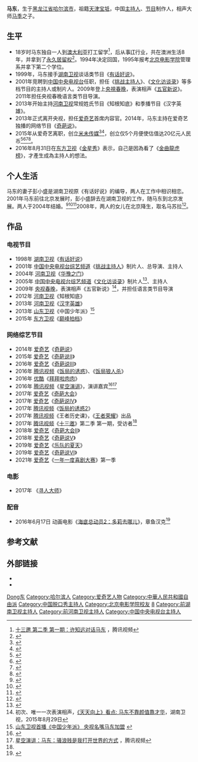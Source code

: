 {{藝人
|姓名     = 马东
|類型     = 节目主持
|圖片     = 
|國籍     = {{PRC}}
|民族     = [[汉族|汉族]]
|出生日期 = {{birth date and age|1968|12|25}}
|出生地點 = {{CHN}}[[黑龙江省|黑龙江省]][[哈尔滨市|哈尔滨市]]
|職業     = [[主持人|主持人]]、[[节目|节目]]制作人
|語言     = [[汉语|汉语]]
|教育程度 = [[北京电影学院|北京电影学院]]
|配偶     = 彭小盛（2004年至今）
|子女    =   馬蘇拉（女兒，2008生)<ref name="lion " /><ref name="shark " /><ref name="duck " />
|父母     = 父亲[[马季|马季]]
|代表作   = 《五官新说》、《奇葩说》
|活躍年代 = 1998年至今
|網站     = 
}}
'''马东'''{{BD|1968年|12月25日|||catIdx=M马}}，生于[[黑龙江省|黑龙江省]][[哈尔滨市|哈尔滨市]]，祖籍[[天津|天津]][[宝坻|宝坻]]，中国[[主持人|主持人]]、[[节目|节目]]制作人，相声大师[[马季|马季]]之子。

== 生平 ==
* 18岁时马东独自一人到[[澳大利亚|澳大利亚]]打工留学<ref name=ssy2>[https://v.qq.com/x/cover/79r40y15x4wmzcg/s0024i647oj.html 十三邀 第二季 第一期：许知远对话马东] {{Wayback|url=https://v.qq.com/x/cover/79r40y15x4wmzcg/s0024i647oj.html |date=20170923194214 }}，腾讯视频</ref>，后从事[[IT|IT]]行业，共在澳洲生活8年，并拿到了[[澳洲永久性居民|永久居留权]]<ref>{{cite web|title=澳大利亚漂泊8年 小马季终究干回父亲老本行|url=http://ent.sina.com.cn/s/m/49081.html|website=新浪|accessdate=2017-09-05|archive-date=2017-09-05|archive-url=https://web.archive.org/web/20170905143005/http://ent.sina.com.cn/s/m/49081.html|dead-url=no}}</ref>。1994年决定回国，1995年报考[[北京电影学院|北京电影学院]]管理系并拿下第二个学位。
* 1999年，马东接手[[湖南卫视|湖南卫视]]谈话类节目《[[有话好说|有话好说]]》。
* 2001年竞聘到[[中国中央电视台|中国中央电视台]]任职，担任《[[挑战主持人|挑战主持人]]》、《[[文化访谈录|文化访谈录]]》等多档节目的主持人或制片人。2009年登上[[央視春晚|央視春晚]]，表演相声《[[五官新说|五官新说]]》。2011年担任央视春晚语言类节目导演。
* 2013年开始主持[[河南卫视|河南卫视]]常规姓氏节目《知根知底》和季播节目《汉字英雄》。
* 2013年正式离开央视，担任[[爱奇艺|爱奇艺]]首席内容官。2014年，马东主持在爱奇艺独播的网络节目《[[奇葩说|奇葩说]]》。
* 2015年从爱奇艺离职，创立[[米未传媒|米未传媒]]<ref>{{cite web|title=爱奇艺首席内容官马东、优酷副总裁卢梵溪同时离职创业，视频门户模式将死？|url=https://www.huxiu.com/article/120414.html|website=虎嗅|accessdate=2017-09-05|date=2015-07-16|archive-date=2017-09-05|archive-url=https://web.archive.org/web/20170905143539/https://www.huxiu.com/article/120414.html|dead-url=no}}</ref><ref>{{cite web|title=你所不知道的马东：他曾经当了整整10年的IT男|url=http://news.pedaily.cn/201607/20160720399886.shtml|website=投资界|accessdate=2017-09-05|date=2016-07-20|archive-url=https://web.archive.org/web/20170905142650/http://news.pedaily.cn/201607/20160720399886.shtml|archive-date=2017-09-05|dead-url=yes}}</ref>，创立仅5个月便使估值达20亿元人民币<ref>{{cite web|title=米未传媒成立五个月估值20亿的秘密和马东“背后的女人”|url=http://news.pedaily.cn/201602/20160225393647.shtml|website=投资界|accessdate=2017-09-05|date=2016-02-25|archive-url=https://web.archive.org/web/20170905182745/http://news.pedaily.cn/201602/20160225393647.shtml|archive-date=2017-09-05|dead-url=yes}}</ref><ref>{{cite web|title=《奇葩说》之外的米未传媒：马东还要做什么？|url=http://www.geekpark.net/topics/215866|website=极客公园|accessdate=2017-09-05|date=2016-06-20|archive-date=2017-09-05|archive-url=https://web.archive.org/web/20170905141435/http://www.geekpark.net/topics/215866|dead-url=no}}</ref><ref>{{cite web|title=搭上罗振宇，召唤老奇葩，你以为马东估值20亿的米未传媒只有《奇葩说》一个摇钱树？|url=http://news.pedaily.cn/201605/20160509396938_all.shtml|website=投资界|accessdate=2017-09-05|date=2016-05-09|archive-date=2017-09-05|archive-url=https://web.archive.org/web/20170905142437/http://news.pedaily.cn/201605/20160509396938_all.shtml|dead-url=no}}</ref><ref>{{cite web|title=《好好说话》之后，忘记马薇薇，记住米果|url=https://36kr.com/p/5065500.html|website=36氪|accessdate=2017-09-05|archive-date=2017-09-05|archive-url=https://web.archive.org/web/20170905144230/https://36kr.com/p/5065500.html|dead-url=no}}</ref>。
* 2016年8月31日在[[东方卫视|东方卫视]]《[[金星秀|金星秀]]》表示，自己是因為看了《[[金曲龍虎榜|金曲龍虎榜]]》，才產生成為主持人的想法。

== 个人生活 ==
马东的妻子彭小盛是湖南卫视原《有话好说》的编导，两人在工作中相识相恋。2001年马东前往北京发展时，彭小盛辞去在湖南卫视的工作，随马东到北京发展。两人于2004年结婚。<ref name="lion " >{{cite web |url=http://roll.sohu.com/20120308/n337080196.shtml |title=央视主持人妻子大揭秘 |publisher=搜狐网 |accessdate=2012-03-08 |work= |language=zh-cn |archive-date=2012-12-21 |archive-url=https://web.archive.org/web/20121221222730/http://roll.sohu.com/20120308/n337080196.shtml |dead-url=yes }}</ref><ref name="shark " >{{cite web |url=http://ent.163.com/special/00032H0C/cctv1229.html |title=央视主持人的另一半 |publisher=网易 |accessdate=2010年 |work= |language=zh-cn |archive-date=2017-08-21 |archive-url=https://web.archive.org/web/20170821043626/http://ent.163.com/special/00032H0C/cctv1229.html |dead-url=no }}</ref><ref name="duck ">{{cite web|url=http://photo.gmw.cn/2012-03/09/content_3733396.htm|title=央视主持人妻子大揭秘|publisher=光明网|accessdate=2012-03-09|work=|language=zh-cn|deadurl=yes|archiveurl=https://web.archive.org/web/20120314202654/http://photo.gmw.cn/2012-03/09/content_3733396.htm|archivedate=2012-03-14}}</ref>2008年，两人的女儿在北京降生，取名马苏拉<ref>{{cite web|title=央视主持人马东漂亮女儿照片曝光(图)|url=http://ent.sina.com.cn/v/m/2012-07-06/10023677865.shtml|website=新浪娱乐|accessdate=2017-09-05|date=2012-07-06|archive-date=2017-09-05|archive-url=https://web.archive.org/web/20170905142910/http://ent.sina.com.cn/v/m/2012-07-06/10023677865.shtml|dead-url=no}}</ref>。

==作品==
===电视节目===
*1998年 [[湖南卫视|湖南卫视]]《[[有话好说_(湖南卫视)|有话好说]]》
*2001年 [[中国中央电视台综艺频道|中国中央电视台综艺频道]]《[[挑战主持人|挑战主持人]]》制片人、总导演、主持人
*2004年 [[河南卫视|河南卫视]]《[[华豫之门|华豫之门]]》
*2005年 [[中国中央电视台综艺频道|中国中央电视台综艺频道]]《[[文化访谈录|文化访谈录]]》制片人<ref>{{cite news|title=当选《文化访谈录》制片人 马东：《文化访谈录》要坚持狠批|url=http://culture.people.com.cn/GB/40462/40464/3156132.html|date=2005-01-31|accessdate=2018-01-01|work=京华时报|page=第A21版|archive-date=2018-01-02|archive-url=https://web.archive.org/web/20180102073720/http://culture.people.com.cn/GB/40462/40464/3156132.html|dead-url=no}}</ref>、主持人
*2009年 [[央视春晚|央视春晚]]，表演相声《五官新说》<ref>初次、唯一一次表演相声，[https://www.youtube.com/watch?v=GHRPIUpCzTw 《天天向上》看点: 马东不靠颜值靠才华]，湖南卫视，2015年8月29日</ref>，并担任语言类节目导演
*2012年 [[河南卫视|河南卫视]]《知根知底》
*2013年 [[河南卫视|河南卫视]]《[[汉字英雄|汉字英雄]]》
*2013年 [[山东卫视|山东卫视]]《中国少年派》<ref>[http://www.mgtv.com/c/20130104/1459088548.html 山东卫视首播《中国少年派》 央视名嘴马东加盟] {{webarchive|url=https://web.archive.org/web/20170908021345/http://www.mgtv.com/c/20130104/1459088548.html |date=2017-09-08 }}</ref>
*2015年 [[东方卫视|东方卫视]]《[[巅峰拍档|巅峰拍档]]》

===网络综艺节目===
*2014年 [[爱奇艺|爱奇艺]]《[[奇葩说|奇葩说]]》
*2015年 [[爱奇艺|爱奇艺]]《[[奇葩说II|奇葩说II]]》
*2016年 [[爱奇艺|爱奇艺]]《[[奇葩说III|奇葩说III]]》
*2016年 [[腾讯视频|腾讯视频]]《[[饭局的诱惑|饭局的诱惑]]》、《[[饭局狼人杀|饭局狼人杀]]》
*2016年 [[优酷|优酷]]《[[拜拜啦肉肉|拜拜啦肉肉]]》
*2016年 [[腾讯视频|腾讯视频]]《[[星空演讲|星空演讲]]》，演讲嘉宾<ref>{{Cite web |url=http://v.qq.com/live/p/topic/15244/review.html |title=2016冬季星空演讲-回看-腾讯视频 |accessdate=2017-09-23 |archive-date=2016-11-13 |archive-url=https://web.archive.org/web/20161113103027/http://v.qq.com/live/p/topic/15244/review.html |dead-url=no }}</ref><ref>[https://v.qq.com/x/page/a0344jm6uh4.html 星空演讲：马东：骚浪贱是我打开世界的方式] {{Wayback|url=https://v.qq.com/x/page/a0344jm6uh4.html |date=20170923194320 }}，腾讯视频</ref>
*2017年 [[爱奇艺|爱奇艺]]《[[奇葩大会|奇葩大会]]》
*2017年 [[爱奇艺|爱奇艺]]《[[奇葩说IV|奇葩说IV]]》
*2017年 [[腾讯视频|腾讯视频]]《[[饭局的诱惑2|饭局的诱惑2]]》
*2017年 [[腾讯视频|腾讯视频]]《王者历史课》，《[[王者荣耀|王者荣耀]]》出品
*2017年 [[腾讯视频|腾讯视频]]《[[十三邀|十三邀]]》第二季 第一期，受访者<ref name=ssy2 />
*2018年 [[爱奇艺|爱奇艺]]《[[奇葩大会II|奇葩大会II]]》
*2018年 [[爱奇艺|爱奇艺]]《[[奇葩说|奇葩说V]]》
*2019年 [[爱奇艺|爱奇艺]]《[[乐队的夏天|乐队的夏天]]》
*2019年 [[爱奇艺|爱奇艺]]《[[奇葩说|奇葩说VI]]》
*2021年 [[爱奇艺|爱奇艺]]《[[一年一度喜剧大赛|一年一度喜剧大赛]]》第一季

===电影===
*2017年 《[[寻人大师|寻人大师]]》
===配音===
*2016年6月17日 动画电影《[[海底总动员2：多莉去哪儿|海底总动员2：多莉去哪儿]]》，章鱼汉克<ref>{{Cite web |url=http://news.mtime.com/2016/05/30/1555865.html |title=《海底总动员2》中文配音阵容曝光 张国立&徐帆重磅回归 马东&黄健翔倾情献声 – Mtime时光网 |accessdate=2018-01-01 |archive-date=2018-01-02 |archive-url=https://web.archive.org/web/20180102073112/http://news.mtime.com/2016/05/30/1555865.html |dead-url=no }}</ref>

== 参考文献 ==
{{Reflist}}

== 外部链接 ==
* {{Sinaweibo|1496883447}}
* {{douban people}}

{{Authority control}}
{{DEFAULTSORT:Ma马}}
[[Category:马姓|Dong东]]
[[Category:哈尔滨人|Category:哈尔滨人]]
[[Category:爱奇艺人物|Category:爱奇艺人物]]
[[Category:中華人民共和國自由派|Category:中華人民共和國自由派]]
[[Category:中国脱口秀主持人|Category:中国脱口秀主持人]]
[[Category:北京电影学院校友|Category:北京电影学院校友]]
[[Category:相聲演員|8]]
[[Category:前湖南卫视主持人|Category:前湖南卫视主持人]]
[[Category:前河南卫视主持人|Category:前河南卫视主持人]]
[[Category:中国中央电视台主持人|Category:中国中央电视台主持人]]